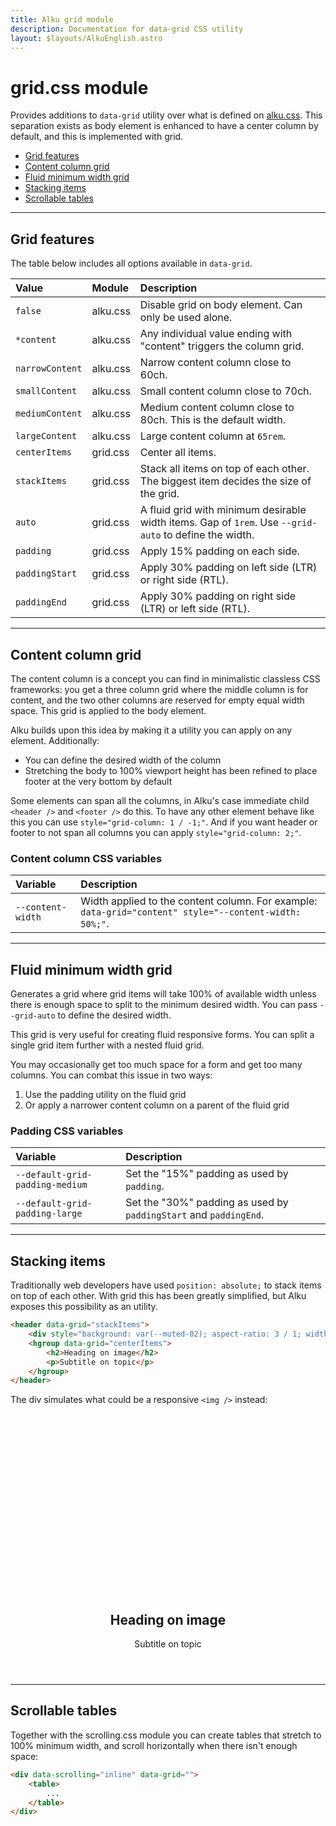 ```yaml
---
title: Alku grid module
description: Documentation for data-grid CSS utility
layout: $layouts/AlkuEnglish.astro
---
```


# grid.css module

Provides additions to `data-grid` utility over what is defined on [alku.css](./alku.css). This separation exists as body
element is enhanced to have a center column by default, and this is implemented with grid.

-   [Grid features](#grid-features)
-   [Content column grid](#content-column-grid)
-   [Fluid minimum width grid](#fluid-minimum-width-grid)
-   [Stacking items](#stacking-items)
-   [Scrollable tables](#scrollable-tables)

---

## Grid features

The table below includes all options available in `data-grid`.

<div data-scrolling="inline" data-grid="">

| Value           | Module   | Description                                                                                            |
| :-------------- | :------- | :----------------------------------------------------------------------------------------------------- |
| `false`         | alku.css | Disable grid on body element. Can only be used alone.                                                  |
| `*content`      | alku.css | Any individual value ending with "content" triggers the column grid.                                   |
| `narrowContent` | alku.css | Narrow content column close to 60ch.                                                                   |
| `smallContent`  | alku.css | Small content column close to 70ch.                                                                    |
| `mediumContent` | alku.css | Medium content column close to 80ch. This is the default width.                                        |
| `largeContent`  | alku.css | Large content column at `65rem`.                                                                       |
| `centerItems`   | grid.css | Center all items.                                                                                      |
| `stackItems`    | grid.css | Stack all items on top of each other. The biggest item decides the size of the grid.                   |
| `auto`          | grid.css | A fluid grid with minimum desirable width items. Gap of `1rem`. Use `--grid-auto` to define the width. |
| `padding`       | grid.css | Apply 15% padding on each side.                                                                        |
| `paddingStart`  | grid.css | Apply 30% padding on left side (LTR) or right side (RTL).                                              |
| `paddingEnd`    | grid.css | Apply 30% padding on right side (LTR) or left side (RTL).                                              |

</div>

---

## Content column grid

The content column is a concept you can find in minimalistic classless CSS frameworks: you get a three column grid where
the middle column is for content, and the two other columns are reserved for empty equal width space. This grid is
applied to the body element.

Alku builds upon this idea by making it a utility you can apply on any element. Additionally:

-   You can define the desired width of the column
-   Stretching the body to 100% viewport height has been refined to place footer at the very bottom by default

Some elements can span all the columns, in Alku's case immediate child `<header />` and `<footer />` do this. To have
any other element behave like this you can use `style="grid-column: 1 / -1;"`. And if you want header or footer to not
span all columns you can apply `style="grid-column: 2;"`.

### Content column CSS variables

<div data-scrolling="inline" data-grid="">

| Variable          | Description                                                                                            |
| :---------------- | :----------------------------------------------------------------------------------------------------- |
| `--content-width` | Width applied to the content column. For example: `data-grid="content" style="--content-width: 50%;"`. |

</div>

---

## Fluid minimum width grid

Generates a grid where grid items will take 100% of available width unless there is enough space to split to the minimum desired width. You can pass `--grid-auto` to define the desired width.

This grid is very useful for creating fluid responsive forms. You can split a single grid item further with a nested fluid grid.

You may occasionally get too much space for a form and get too many columns. You can combat this issue in two ways:

1. Use the padding utility on the fluid grid
2. Or apply a narrower content column on a parent of the fluid grid

### Padding CSS variables

<div data-scrolling="inline" data-grid="">

| Variable                        | Description                                                       |
| :------------------------------ | :---------------------------------------------------------------- |
| `--default-grid-padding-medium` | Set the "15%" padding as used by `padding`.                       |
| `--default-grid-padding-large`  | Set the "30%" padding as used by `paddingStart` and `paddingEnd`. |

</div>

---

## Stacking items

Traditionally web developers have used `position: absolute;` to stack items on top of each other. With grid this has
been greatly simplified, but Alku exposes this possibility as an utility.

```html
<header data-grid="stackItems">
	<div style="background: var(--muted-02); aspect-ratio: 3 / 1; width: 90vw; max-width: var(--content-width);"></div>
	<hgroup data-grid="centerItems">
		<h2>Heading on image</h2>
		<p>Subtitle on topic</p>
	</hgroup>
</header>
```

The div simulates what could be a responsive `<img />` instead:

<header data-grid="stackItems">
	<div style="background: var(--muted-02); aspect-ratio: 3 / 1; width: 90vw; max-width: var(--content-width);"></div>
	<hgroup data-grid="centerItems">
		<h2>Heading on image</h2>
		<p>Subtitle on topic</p>
	</hgroup>
</header>

---

## Scrollable tables

Together with the scrolling.css module you can create tables that stretch to 100% minimum width, and scroll horizontally
when there isn't enough space:

```html
<div data-scrolling="inline" data-grid="">
	<table>
		...
	</table>
</div>
```

